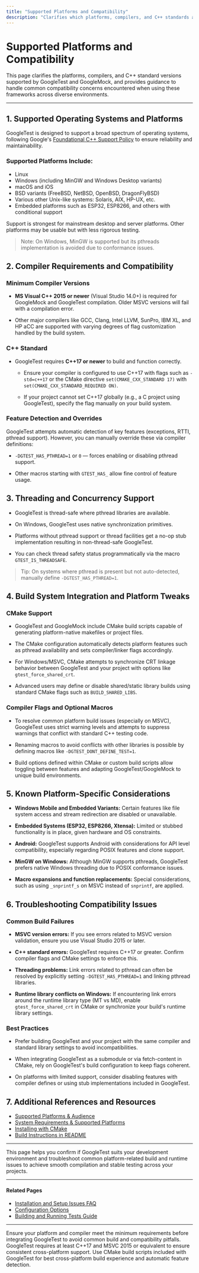 ```yaml
---
title: "Supported Platforms and Compatibility"
description: "Clarifies which platforms, compilers, and C++ standards are supported, and how to address common compatibility concerns when using GoogleTest in diverse environments."
---
```


# Supported Platforms and Compatibility

This page clarifies the platforms, compilers, and C++ standard versions supported by GoogleTest and GoogleMock, and provides guidance to handle common compatibility concerns encountered when using these frameworks across diverse environments.

---

## 1. Supported Operating Systems and Platforms

GoogleTest is designed to support a broad spectrum of operating systems, following Google's [Foundational C++ Support Policy](https://opensource.google/documentation/policies/cplusplus-support) to ensure reliability and maintainability.

### Supported Platforms Include:

- Linux
- Windows (including MinGW and Windows Desktop variants)
- macOS and iOS
- BSD variants (FreeBSD, NetBSD, OpenBSD, DragonFlyBSD)
- Various other Unix-like systems: Solaris, AIX, HP-UX, etc.
- Embedded platforms such as ESP32, ESP8266, and others with conditional support

Support is strongest for mainstream desktop and server platforms. Other platforms may be usable but with less rigorous testing.

> Note: On Windows, MinGW is supported but its pthreads implementation is avoided due to conformance issues.

## 2. Compiler Requirements and Compatibility

### Minimum Compiler Versions

- **MS Visual C++ 2015 or newer** (Visual Studio 14.0+) is required for GoogleMock and GoogleTest compilation. Older MSVC versions will fail with a compilation error.

- Other major compilers like GCC, Clang, Intel LLVM, SunPro, IBM XL, and HP aCC are supported with varying degrees of flag customization handled by the build system.

### C++ Standard

- GoogleTest requires **C++17 or newer** to build and function correctly.
  
  - Ensure your compiler is configured to use C++17 with flags such as `-std=c++17` or the CMake directive `set(CMAKE_CXX_STANDARD 17)` with `set(CMAKE_CXX_STANDARD_REQUIRED ON)`.

  - If your project cannot set C++17 globally (e.g., a C project using GoogleTest), specify the flag manually on your build system.

### Feature Detection and Overrides

GoogleTest attempts automatic detection of key features (exceptions, RTTI, pthread support). However, you can manually override these via compiler definitions:

- `-DGTEST_HAS_PTHREAD=1` or `0` — forces enabling or disabling pthread support.

- Other macros starting with `GTEST_HAS_` allow fine control of feature usage.

## 3. Threading and Concurrency Support

- GoogleTest is thread-safe where pthread libraries are available.

- On Windows, GoogleTest uses native synchronization primitives.

- Platforms without pthread support or thread facilities get a no-op stub implementation resulting in non-thread-safe GoogleTest.

- You can check thread safety status programmatically via the macro `GTEST_IS_THREADSAFE`.

> Tip: On systems where pthread is present but not auto-detected, manually define `-DGTEST_HAS_PTHREAD=1`.

## 4. Build System Integration and Platform Tweaks

### CMake Support

- GoogleTest and GoogleMock include CMake build scripts capable of generating platform-native makefiles or project files.

- The CMake configuration automatically detects platform features such as pthread availability and sets compiler/linker flags accordingly.

- For Windows/MSVC, CMake attempts to synchronize CRT linkage behavior between GoogleTest and your project with options like `gtest_force_shared_crt`.

- Advanced users may define or disable shared/static library builds using standard CMake flags such as `BUILD_SHARED_LIBS`.

### Compiler Flags and Optional Macros

- To resolve common platform build issues (especially on MSVC), GoogleTest uses strict warning levels and attempts to suppress warnings that conflict with standard C++ testing code.

- Renaming macros to avoid conflicts with other libraries is possible by defining macros like `-DGTEST_DONT_DEFINE_TEST=1`.

- Build options defined within CMake or custom build scripts allow toggling between features and adapting GoogleTest/GoogleMock to unique build environments.

## 5. Known Platform-Specific Considerations

- **Windows Mobile and Embedded Variants:** Certain features like file system access and stream redirection are disabled or unavailable.

- **Embedded Systems (ESP32, ESP8266, Xtensa):** Limited or stubbed functionality is in place, given hardware and OS constraints.

- **Android:** GoogleTest supports Android with considerations for API level compatibility, especially regarding POSIX features and clone support.

- **MinGW on Windows:** Although MinGW supports pthreads, GoogleTest prefers native Windows threading due to POSIX conformance issues.

- **Macro expansions and function replacements:** Special considerations, such as using `_snprintf_s` on MSVC instead of `snprintf`, are applied.

## 6. Troubleshooting Compatibility Issues

### Common Build Failures

- **MSVC version errors:** If you see errors related to MSVC version validation, ensure you use Visual Studio 2015 or later.

- **C++ standard errors:** GoogleTest requires C++17 or greater. Confirm compiler flags and CMake settings to enforce this.

- **Threading problems:** Link errors related to pthread can often be resolved by explicitly setting `-DGTEST_HAS_PTHREAD=1` and linking pthread libraries.

- **Runtime library conflicts on Windows:** If encountering link errors around the runtime library type (MT vs MD), enable `gtest_force_shared_crt` in CMake or synchronize your build's runtime library settings.

### Best Practices

- Prefer building GoogleTest and your project with the same compiler and standard library settings to avoid incompatibilities.

- When integrating GoogleTest as a submodule or via fetch-content in CMake, rely on GoogleTest's build configuration to keep flags coherent.

- On platforms with limited support, consider disabling features with compiler defines or using stub implementations included in GoogleTest.

## 7. Additional References and Resources

- [Supported Platforms & Audience](https://github.com/google/googletest/blob/main/overview/product-introduction/supported-platforms-and-audience.mdx)
- [System Requirements & Supported Platforms](https://github.com/google/googletest/blob/main/getting-started/prerequisites-install/system-requirements.mdx)
- [Installing with CMake](https://github.com/google/googletest/blob/main/getting-started/prerequisites-install/install-cmake.mdx)
- [Build Instructions in README](https://github.com/google/googletest/blob/main/googletest/README.md)


---

This page helps you confirm if GoogleTest suits your development environment and troubleshoot common platform-related build and runtime issues to achieve smooth compilation and stable testing across your projects.


---

#### Related Pages

- [Installation and Setup Issues FAQ](https://github.com/google/googletest/blob/main/faq/getting-started-faq/installation-setup-issues.mdx)
- [Configuration Options](https://github.com/google/googletest/blob/main/getting-started/project-setup/configuration-options.mdx)
- [Building and Running Tests Guide](https://github.com/google/googletest/blob/main/guides/getting-started/build-run.mdx)


---

<Check>
Ensure your platform and compiler meet the minimum requirements before integrating GoogleTest to avoid common build and compatibility pitfalls.
</Check>

<Info>
GoogleTest requires at least C++17 and MSVC 2015 or equivalent to ensure consistent cross-platform support.
</Info>

<Tip>
Use CMake build scripts included with GoogleTest for best cross-platform build experience and automatic feature detection.
</Tip>